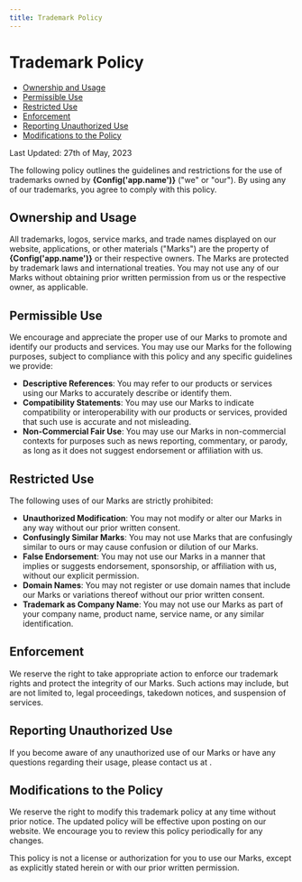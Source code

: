 ```yaml
---
title: Trademark Policy
---
```


<main className="max-w-3xl mx-auto pb-28">
    <div className="px-4 sm:px-6 md:px-8 relative max-w-5xl mx-auto pt-20 sm:pt-24 lg:pt-32 pb-20 sm:pb-24 lg:pb-32">
        <h1 className="text-slate-900 font-extrabold text-4xl sm:text-5xl lg:text-6xl tracking-tight text-center dark:text-white" id="trademark-policy">
            Trademark Policy
        </h1>
    </div>
    <ul role="list" className="list-disc">
        <li><a href="#ownership-and-usage">Ownership and Usage</a></li>
        <li><a href="#permissible-use">Permissible Use</a></li>
        <li><a href="#restricted-use">Restricted Use</a></li>
        <li><a href="#enforcement">Enforcement</a></li>
        <li><a href="#reporting-unauthorized-use">Reporting Unauthorized Use</a></li>
        <li><a href="#modifications-to-the-policy">Modifications to the Policy</a></li>
    </ul>
    <p className="pt-10 pb-5">Last Updated: 27th of May, 2023</p>
    <p className="pb-5">
        The following policy outlines the guidelines and restrictions for the use of trademarks owned by <b>{Config('app.name')}</b> ("we" or "our"). By using any of our trademarks, you agree to comply with this policy.
    </p>
    <h2 id="ownership-and-usage" className="text-2xl font-extrabold tracking-tight text-slate-900 dark:text-slate-200 md:text-3xl pt-5 pb-5">
        Ownership and Usage
    </h2>
    <p className="pb-5">
        All trademarks, logos, service marks, and trade names displayed on our website, applications, or other materials ("Marks") are the property of <b>{Config('app.name')}</b> or their respective owners. The Marks are protected by trademark laws and international treaties. You may not use any of our Marks without obtaining prior written permission from us or the respective owner, as applicable.
    </p>
    <h2 id="permissible-use" className="text-2xl font-extrabold tracking-tight text-slate-900 dark:text-slate-200 md:text-3xl pt-5 pb-5">
        Permissible Use
    </h2>
    <p className="pb-5">
        We encourage and appreciate the proper use of our Marks to promote and identify our products and services. You may use our Marks for the following purposes, subject to compliance with this policy and any specific guidelines we provide:
    </p>
    <ul role="list" className="list-disc">
        <li><b>Descriptive References</b>: You may refer to our products or services using our Marks to accurately describe or identify them.</li>
        <li><b>Compatibility Statements</b>: You may use our Marks to indicate compatibility or interoperability with our products or services, provided that such use is accurate and not misleading.</li>
        <li><b>Non-Commercial Fair Use</b>: You may use our Marks in non-commercial contexts for purposes such as news reporting, commentary, or parody, as long as it does not suggest endorsement or affiliation with us.</li>
    </ul>
    <h2 id="restricted-use" className="text-2xl font-extrabold tracking-tight text-slate-900 dark:text-slate-200 md:text-3xl pt-5 pb-5">
        Restricted Use
    </h2>
    <p className="pb-5">
        The following uses of our Marks are strictly prohibited:
    </p>
    <ul role="list" className="list-disc">
        <li><b>Unauthorized Modification</b>: You may not modify or alter our Marks in any way without our prior written consent.</li>
        <li><b>Confusingly Similar Marks</b>: You may not use Marks that are confusingly similar to ours or may cause confusion or dilution of our Marks.</li>
        <li><b>False Endorsement</b>: You may not use our Marks in a manner that implies or suggests endorsement, sponsorship, or affiliation with us, without our explicit permission.</li>
        <li><b>Domain Names</b>: You may not register or use domain names that include our Marks or variations thereof without our prior written consent.</li>
        <li><b>Trademark as Company Name</b>: You may not use our Marks as part of your company name, product name, service name, or any similar identification.</li>
    </ul>
    <h2 id="enforcement" className="text-2xl font-extrabold tracking-tight text-slate-900 dark:text-slate-200 md:text-3xl pt-5 pb-5">
        Enforcement
    </h2>
    <p className="pb-5">
        We reserve the right to take appropriate action to enforce our trademark rights and protect the integrity of our Marks. Such actions may include, but are not limited to, legal proceedings, takedown notices, and suspension of services.
    </p>
    <h2 id="reporting-unauthorized-use" className="text-2xl font-extrabold tracking-tight text-slate-900 dark:text-slate-200 md:text-3xl pt-5 pb-5">
        Reporting Unauthorized Use
    </h2>
    <p className="pb-5">
        If you become aware of any unauthorized use of our Marks or have any questions regarding their usage, please contact us at <b><ContactEmail /></b>.
    </p>
    <h2 id="modifications-to-the-policy" className="text-2xl font-extrabold tracking-tight text-slate-900 dark:text-slate-200 md:text-3xl pt-5 pb-5">
        Modifications to the Policy
    </h2>
    <p className="pb-5">
        We reserve the right to modify this trademark policy at any time without prior notice. The updated policy will be effective upon posting on our website. We encourage you to review this policy periodically for any changes.
    </p>
    <p className="pb-5">
        This policy is not a license or authorization for you to use our Marks, except as explicitly stated herein or with our prior written permission.
    </p>
</main>